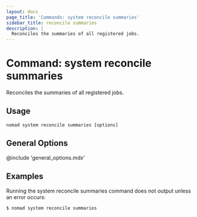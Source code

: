```yaml
---
layout: docs
page_title: 'Commands: system reconcile summaries'
sidebar_title: reconcile summaries
description: |
  Reconciles the summaries of all registered jobs.
---
```


# Command: system reconcile summaries

Reconciles the summaries of all registered jobs.

## Usage

```plaintext
nomad system reconcile summaries [options]
```

## General Options

@include 'general_options.mdx'

## Examples

Running the system reconcile summaries command does not output unless an error
occurs:

```shell-session
$ nomad system reconcile summaries

```
